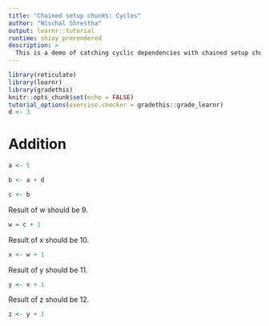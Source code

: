 ```yaml
---
title: "Chained setup chunks: Cycles"
author: "Nischal Shrestha"
output: learnr::tutorial
runtime: shiny_prerendered 
description: > 
  This is a demo of catching cyclic dependencies with chained setup chunks.
---
```


```r
library(reticulate)
library(learnr)
library(gradethis)
knitr::opts_chunk$set(echo = FALSE) 
tutorial_options(exercise.checker = gradethis::grade_learnr) 
d <- 3
```

# Addition

<!-- Test that cyclic dependencies are detected: feel free to try different cycles here -->

```r
a <- 5
```

```r
b <- a + d
``` 

<!-- TODO: for some reason setting this first data1's exercise.setup to anything else causes an object 'b' not found error -->

```r
c <- b
```

Result of w should be 9.

```r
w = c + 1

```

<!-- We should detect a cycle for data2 (data2 => data4 => data3 => data2) here and an error message upon processing this Rmd -->
Result of x should be 10.

```r
x <- w + 1

```

Result of y should be 11.

```r
y <- x + 1

```

Result of z should be 12.

```r
z <- y + 1

```


